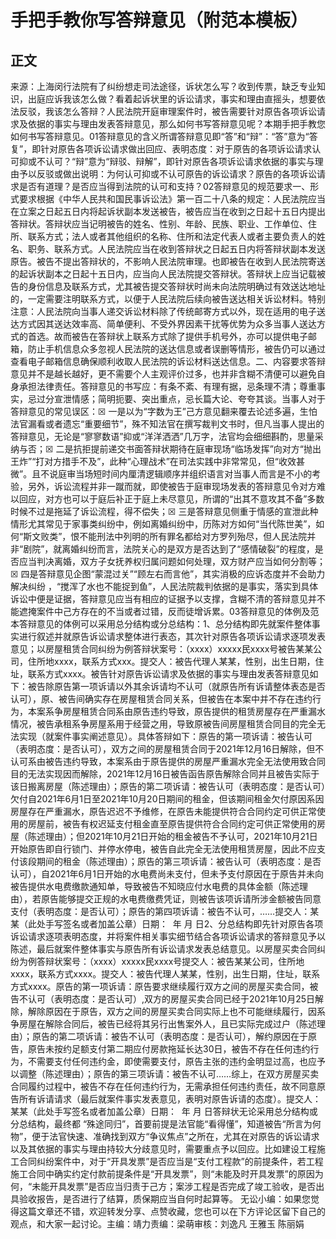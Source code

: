 # 手把手教你写答辩意见（附范本模板）
## 正文
来源：上海闵行法院有了纠纷想走司法途径，诉状怎么写？收到传票，缺乏专业知识，出庭应诉我该怎么做？看着起诉状里的诉讼请求，事实和理由直摇头，想要依法反驳，我该怎么答辩？人民法院开庭审理案件时，被告需要针对原告各项诉讼请求及依据的事实与理由发表答辩意见，那么如何书写答辩意见呢？本期手把手教您如何书写答辩意见。01答辩意见的含义所谓答辩意见即“答”和“辩”：“答”意为“答复”，即针对原告各项诉讼请求做出回应、表明态度：对于原告的各项诉讼请求认可抑或不认可？“辩”意为“辩驳、辩解”，即针对原告各项诉讼请求依据的事实与理由予以反驳或做出说明：为何认可抑或不认可原告的诉讼请求？原告的各项诉讼请求是否有道理？是否应当得到法院的认可和支持？02答辩意见的规范要求一、形式要求根据《中华人民共和国民事诉讼法》第一百二十八条的规定：人民法院应当在立案之日起五日内将起诉状副本发送被告，被告应当在收到之日起十五日内提出答辩状。答辩状应当记明被告的姓名、性别、年龄、民族、职业、工作单位、住所、联系方式；法人或者其他组织的名称、住所和法定代表人或者主要负责人的姓名、职务、联系方式。人民法院应当在收到答辩状之日起五日内将答辩状副本发送原告。被告不提出答辩状的，不影响人民法院审理。也即被告在收到人民法院寄送的起诉状副本之日起十五日内，应当向人民法院提交答辩状。答辩状上应当记载被告的身份信息及联系方式，尤其被告提交答辩状时尚未向法院明确过有效送达地址的，一定需要注明联系方式，以便于人民法院后续向被告送达相关诉讼材料。特别注意：人民法院向当事人递交诉讼材料除了传统邮寄方式以外，现在适用的电子送达方式因其送达效率高、简单便利、不受外界因素干扰等优势为众多当事人送达方式的首选。故而被告在答辩状上联系方式除了提供手机号外，亦可以提供电子邮箱，防止手机信息众多忽视人民法院的送达信息或者误删等情形，被告仍可以通过查看电子邮箱信息确保顺利收取人民法院的诉讼材料送达信息。二、内容要求答辩意见并不是越长越好，更不需要个人主观评价过多，也并非含糊不清便可以避免自身承担法律责任。答辩意见的书写应：有条不紊、有理有据，忌条理不清；尊重事实，忌过分宣泄情感；简明扼要、突出重点，忌长篇大论、夸夸其谈。当事人对于答辩意见的常见误区：☒ 一是以为“字数为王”己方意见翻来覆去论述多遍，生怕法官漏看或者遗忘“重要细节”，殊不知法官在撰写裁判文书时，但凡当事人提出的答辩意见，无论是“寥寥数语”抑或“洋洋洒洒”几万字，法官均会细细斟酌，思量采纳与否；☒ 二是抗拒提前递交书面答辩状期待在庭审现场“临场发挥”向对方“抛出王炸”“打对方措手不及”，此种“心理战术”在司法实践中非常常见，但“收效甚微”。且不说庭审当场短时间内厘清逻辑顺序并组织语言对当事人而言是不小的考验，另外，诉讼流程并非一蹴而就，即使被告于庭审现场发表的答辩意见令对方难以回应，对方也可以于庭后补正于庭上未尽意见，所谓的“出其不意攻其不备”多数时候不过是拖延了诉讼流程，得不偿失；☒ 三是答辩意见侧重于情感的宣泄此种情形尤其常见于家事类纠纷中，例如离婚纠纷中，历陈对方如何“当代陈世美”，如何“斯文败类”，恨不能刑法中列明的所有罪名都给对方罗列殆尽，但人民法院并非“剧院”，就离婚纠纷而言，法院关心的是双方是否达到了“感情破裂”的程度，是否应当判决离婚，双方子女抚养权归属问题如何处理，双方财产应当如何分割等；☒ 四是答辩意见企图“蒙混过关”“顾左右而言他”，其实消极的应诉态度并不会助力解决纠纷 ，“搅浑了水也不能捉到鱼”，人民法院裁判依据的是事实，落实到具体诉讼中便是证据，答辩意见应当有相应的证据予以支撑，含糊不清的答辩意见并不能遮掩案件中己方存在的不当或者过错，反而徒增诉累。03答辩意见的体例及范本答辩意见的体例可以采用总分结构或分总结构：1、总分结构即先就案件整体事实进行叙述并就原告诉讼请求整体进行表态，其次针对原告各项诉讼请求逐项发表意见；以房屋租赁合同纠纷为例答辩状案号：（xxxx）xxxxx民xxxx号被告某某公司，住所地xxxx，联系方式xxx。提交人：被告代理人某某，性别，出生日期，住址，联系方式xxxx。被告针对原告诉讼请求及依据的事实与理由发表答辩意见如下：被告除原告第一项诉请以外其余诉请均不认可（就原告所有诉请整体表态是否认可），原、被告间确实存在房屋租赁合同关系，但被告在本案中并不存在违约行为，本案系争房屋租赁合同系由原告违约导致，原告提供的租赁房屋存在严重漏水情况，被告承租系争房屋系用于经营之用，导致原被告间房屋租赁合同目的完全无法实现（就案件事实阐述意见）。具体答辩如下：原告的第一项诉请：被告认可（表明态度：是否认可），双方之间的房屋租赁合同于2021年12月16日解除，但不认可系由被告违约导致，本案系由于原告提供的房屋严重漏水完全无法使用致合同目的无法实现因而解除，2021年12月16日被告函告原告解除合同并且被告实际于该日搬离房屋（陈述理由）；原告的第二项诉请：被告认可（表明态度：是否认可）欠付自2021年6月1日至2021年10月20日期间的租金，但该期间租金欠付原因系因房屋存在严重漏水，原告迟迟不予维修，在原告未能提供符合合同约定可供正常使用的房屋前，被告有权迟延支付租金直至原告提供符合合同约定可供正常使用的房屋（陈述理由）；但2021年10月21日开始的租金被告不予认可，2021年10月21日开始原告即自行锁门、并停水停电，被告自此完全无法使用租赁房屋，因此不应支付该段期间的租金（陈述理由）；原告的第三项诉请：被告认可（表明态度：是否认可），自2021年6月1日开始的水电费尚未支付，但未予支付原因在于原告并未向被告提供水电费缴款通知单，导致被告不知晓应付水电费的具体金额（陈述理由），若原告能够提交正规的水电费缴费凭证，则被告该项诉请所涉金额被告同意支付（表明态度：是否认可）；原告的第四项诉请：被告不认可，……提交人：某某（此处手写签名或者加盖公章）日期：  年 月 日2、分总结构即先针对原告各项诉讼请求逐项表明态度，并将案件相关事实细节结合各项诉讼请求的答辩意见予以陈述，最后就案件整体事实与原告所有诉讼请求发表总结意见。以房屋买卖合同纠纷为例答辩状案号：（xxxx）xxxxx民xxxx号提交人：被告某某公司，住所地xxxx，联系方式xxxx。提交人：被告代理人某某，性别，出生日期，住址，联系方式xxxx。原告的第一项诉请：原告要求继续履行双方之间的房屋买卖合同，被告不认可（表明态度：是否认可）,双方的房屋买卖合同已经于2021年10月25日解除，解除原因在于原告，双方之间的房屋买卖合同实际上也不可能继续履行，因系争房屋在解除合同后，被告已经将其另行出售案外人，且已实际完成过户（陈述理由）；原告的第二项诉请：被告不认可（表明态度：是否认可），解约原因在于原告，原告未按约足额支付第二期应付房款拖延长达30日，被告不存在任何违约行为，不需要支付任何违约金，即使需要支付，原告主张的违约金明显过高，也应予以调整（陈述理由）；原告的第三项诉请：被告不认可……综上，在双方房屋买卖合同履约过程中，被告不存在任何违约行为，无需承担任何违约责任，故不同意原告所有诉请请求（最后就案件事实发表意见，表明对原告诉请的态度）。提交人：某某（此处手写签名或者加盖公章）日期：  年 月 日答辩状无论采用总分结构或分总结构，最终都 “殊途同归”，首要前提是法官能“看得懂”，知道被告“所言为何物”，便于法官快速、准确找到双方“争议焦点”之所在，尤其在对原告的诉讼请求以及其依据的事实与理由持较大分歧意见时，需要重点予以回应。比如建设工程施工合同纠纷案件中，对于“开具发票”是否应当是“支付工程款”的前提条件，若工程施工合同中确实约定付款前提条件是“开具发票”，则“未能及时开具发票”的原因为何，“未能开具发票”是否应当归责于己方；案涉工程是否完成了竣工验收，是否出具验收报告，是否进行了结算，质保期应当自何时起算等。 无讼小编：如果您觉得这篇文章还不错，欢迎转发分享、点赞收藏，您也可以在下方评论区留下自己的观点，和大家一起讨论。主编：靖力责编：梁萌审核：刘逸凡 王雅玉 陈丽娟